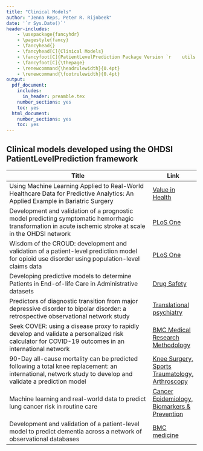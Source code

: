 ```yaml
---
title: "Clinical Models"
author: "Jenna Reps, Peter R. Rijnbeek"
date: '`r Sys.Date()`'
header-includes:
    - \usepackage{fancyhdr}
    - \pagestyle{fancy}
    - \fancyhead{}
    - \fancyhead[C]{Clinical Models}
    - \fancyfoot[C]{PatientLevelPrediction Package Version `r    utils::packageVersion("PatientLevelPrediction")`}
    - \fancyfoot[C]{\thepage}
    - \renewcommand{\headrulewidth}{0.4pt}
    - \renewcommand{\footrulewidth}{0.4pt}
output:
  pdf_document:
    includes:
      in_header: preamble.tex
    number_sections: yes
    toc: yes
  html_document:
    number_sections: yes
    toc: yes
---
```


```{=html}
<!--
%\VignetteEngine{knitr::rmarkdown}
%\VignetteIndexEntry{Clinical Models}
-->
```

## Clinical models developed using the OHDSI PatientLevelPrediction framework

| Title                | Link  |
|----------------------|-------|
| Using Machine Learning Applied to Real-World Healthcare Data for Predictive Analytics: An Applied Example in Bariatric Surgery |  [Value in Health](https://www.sciencedirect.com/science/article/pii/S1098301519300737) |   
| Development and validation of a prognostic model predicting symptomatic hemorrhagic transformation in acute ischemic stroke at scale in the OHDSI network |  [PLoS One](https://journals.plos.org/plosone/article?id=10.1371/journal.pone.0226718) |  
| Wisdom of the CROUD: development and validation of a patient-level prediction model for opioid use disorder using population-level claims data |  [PLoS One](https://journals.plos.org/plosone/article?id=10.1371/journal.pone.0228632) | 
| Developing predictive models to determine Patients in End-of-life Care in Administrative datasets |  [Drug Safety](https://link.springer.com/article/10.1007/s40264-020-00906-7) |   
| Predictors of diagnostic transition from major depressive disorder to bipolar disorder: a retrospective observational network study |  [Translational psychiatry](https://www.nature.com/articles/s41398-021-01760-6) |   
| Seek COVER: using a disease proxy to rapidly develop and validate a personalized risk calculator for COVID-19 outcomes in an international network |  [BMC Medical Research Methodology](https://link.springer.com/article/10.1186/s12874-022-01505-z) |   
| 90-Day all-cause mortality can be predicted following a total knee replacement: an international, network study to develop and validate a prediction model |  [Knee Surgery, Sports Traumatology, Arthroscopy](https://link.springer.com/article/10.1007/s00167-021-06799-y) |   
| Machine learning and real-world data to predict lung cancer risk in routine care |  [Cancer Epidemiology, Biomarkers & Prevention](https://aacrjournals.org/cebp/article-abstract/32/3/337/718495) |   
| Development and validation of a patient-level model to predict dementia across a network of observational databases |  [BMC medicine](https://link.springer.com/article/10.1186/s12916-024-03530-9) |   
